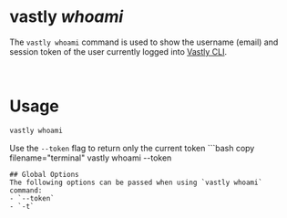 # vastly <em> whoami</em>

The `vastly whoami` command is used to show the username (email) and session token of the user currently logged into [Vastly CLI](/vastly-cli).

<br/>

# Usage
  ```bash copy filename="terminal"
  vastly whoami
  ```

  Use the `--token` flag to return only the current token
    ```bash copy filename="terminal"
  vastly whoami --token
  ```
  ## Global Options
  The following options can be passed when using `vastly whoami` command:
  - `--token`
  - `-t`